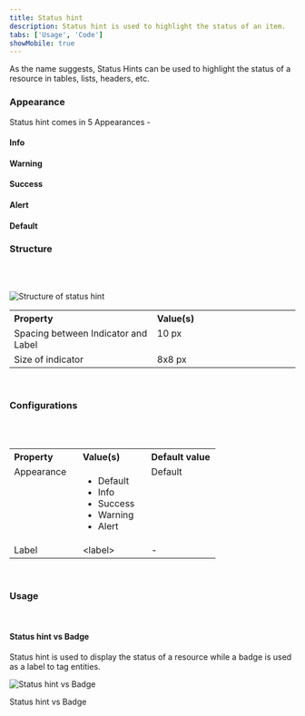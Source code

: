 ```yaml
---
title: Status hint
description: Status hint is used to highlight the status of an item.
tabs: ['Usage', 'Code']
showMobile: true
---
```


As the name suggests, Status Hints can be used to highlight the status of a resource in tables, lists, headers, etc.

### Appearance

Status hint comes in 5 Appearances -

#### Info

<Preview name='components-statushint-variants-info--info'/>

#### Warning 

<Preview name='components-statushint-variants-warning--warning'/>

#### Success

<Preview name='components-statushint-variants-success--success'/>

#### Alert

<Preview name='components-statushint-variants-alert--alert'/>

#### Default

<Preview name='components-statushint-variants-default-status-hint--default-status-hint'/>

### Structure
<br/>
<br/>

![Structure of status hint](./images/statushint-structure.png)
<br/>


<table style="width: 100%">
 <tbody>
   <tr>
     <th style="width:50%; text-align: left;">Property</th>
     <th style="width:50%; text-align: left;">Value(s)</th>
   </tr>
   <tr style="vertical-align: top">
      <td>Spacing between Indicator and Label</td>
      <td>10 px</td>
   </tr>
   <tr style="vertical-align: top">
      <td>Size of indicator</td>
      <td>8x8 px</td>
   </tr>
 </tbody>
</table>
<br/>

### Configurations
<br/>
<br/>


<table style="width: 100%">
  <tbody>
    <tr>
      <th style="width:33%; text-align: left;">Property</th>
      <th style="width:33%; text-align: left;">Value(s)</th>
      <th style="width:33%; text-align: left;">Default value</th>
    </tr>
    <tr style="vertical-align: top">
      <td>Appearance</td>
      <td>
        <ul>
            <li>Default</li>
            <li>Info</li>
            <li>Success</li>
            <li>Warning</li>
            <li>Alert</li>
        </ul>
      </td>
      <td>Default</td>
    </tr>
    <tr style="vertical-align: top">
      <td>Label</td>
      <td>&#60;label&#62;</td>
      <td>-</td>
    </tr>
  </tbody>
</table>
<br/>

### Usage 

<br/>

#### Status hint vs Badge

Status hint is used to display the status of a resource while a badge is used as a label to tag entities. 

![Status hint vs Badge](./images/statusHint-vs-Badge.png)
<Caption> Status hint vs Badge </Caption>

<br/>
<br/>